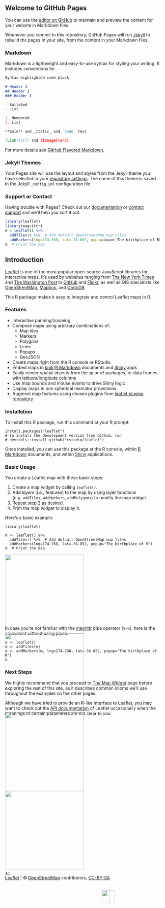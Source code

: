 ## Welcome to GitHub Pages

You can use the [editor on GitHub](https://github.com/DanteSB/DanteSB.github.io/edit/master/index.md) to maintain and preview the content for your website in Markdown files.

Whenever you commit to this repository, GitHub Pages will run [Jekyll](https://jekyllrb.com/) to rebuild the pages in your site, from the content in your Markdown files.

### Markdown

Markdown is a lightweight and easy-to-use syntax for styling your writing. It includes conventions for

```markdown
Syntax highlighted code block

# Header 1
## Header 2
### Header 3

- Bulleted
- List

1. Numbered
2. List

**Bold** and _Italic_ and `Code` text

[Link](url) and ![Image](src)
```

For more details see [GitHub Flavored Markdown](https://guides.github.com/features/mastering-markdown/).

### Jekyll Themes

Your Pages site will use the layout and styles from the Jekyll theme you have selected in your [repository settings](https://github.com/DanteSB/DanteSB.github.io/settings). The name of this theme is saved in the Jekyll `_config.yml` configuration file.

### Support or Contact

Having trouble with Pages? Check out our [documentation](https://help.github.com/categories/github-pages-basics/) or [contact support](https://github.com/contact) and we’ll help you sort it out.



```r
library(leaflet)
library(magrittr)
m = leaflet() %>%
  addTiles() %>%  # Add default OpenStreetMap map tiles
  addMarkers(lng=174.768, lat=-36.852, popup=&quot;The birthplace of R&quot;)
m  # Print the map
```
<div id="introduction" class="section level2">
<h2>Introduction</h2>
<p><a href="http://leafletjs.com">Leaflet</a> is one of the most popular open-source JavaScript libraries for interactive maps. It’s used by websites ranging from <a href="http://www.nytimes.com/projects/elections/2013/nyc-primary/mayor/map.html">The New York Times</a> and <a href="http://www.washingtonpost.com/sf/local/2013/11/09/washington-a-world-apart/">The Washington Post</a> to <a href="https://github.com/blog/1528-there-s-a-map-for-that">GitHub</a> and <a href="https://www.flickr.com/map">Flickr</a>, as well as GIS specialists like <a href="http://www.openstreetmap.org/">OpenStreetMap</a>, <a href="http://www.mapbox.com/">Mapbox</a>, and <a href="http://cartodb.com/">CartoDB</a>.</p>
<p>This R package makes it easy to integrate and control Leaflet maps in R.</p>
<div id="features" class="section level3">
<h3>Features</h3>
<ul>
<li>Interactive panning/zooming</li>
<li>Compose maps using arbitrary combinations of:
<ul>
<li>Map tiles</li>
<li>Markers</li>
<li>Polygons</li>
<li>Lines</li>
<li>Popups</li>
<li>GeoJSON</li>
</ul></li>
<li>Create maps right from the R console or RStudio</li>
<li>Embed maps in <a href="http://yihui.name/knitr/">knitr</a>/<a href="http://rmarkdown.rstudio.com/">R Markdown</a> documents and <a href="http://shiny.rstudio.com/">Shiny</a> apps</li>
<li>Easily render spatial objects from the <code>sp</code> or <code>sf</code> packages, or data frames with latitude/longitude columns</li>
<li>Use map bounds and mouse events to drive Shiny logic</li>
<li>Display maps in non spherical mercator projections</li>
<li>Augment map features using chosen plugins from <a href="http://leafletjs.com/plugins">leaflet plugins repository</a></li>
</ul>
</div>
<div id="installation" class="section level3">
<h3>Installation</h3>
<p>To install this R package, run this command at your R prompt:</p>
<pre class="r"><code class="r"><span class="identifier">install.packages</span><span class="paren">(</span><span class="string">"leaflet"</span><span class="paren">)</span>
<span class="comment"># to install the development version from Github, run</span>
<span class="comment"># devtools::install_github("rstudio/leaflet")</span></code></pre>
<p>Once installed, you can use this package at the R console, within <a href="http://rmarkdown.rstudio.com/">R Markdown</a> documents, and within <a href="http://shiny.rstudio.com/">Shiny</a> applications.</p>
</div>
<div id="basic-usage" class="section level3">
<h3>Basic Usage</h3>
<p>You create a Leaflet map with these basic steps:</p>
<ol style="list-style-type: decimal">
<li>Create a map widget by calling <code>leaflet()</code>.</li>
<li>Add <em>layers</em> (i.e., features) to the map by using layer functions (e.g. <code>addTiles</code>, <code>addMarkers</code>, <code>addPolygons</code>) to modify the map widget.</li>
<li>Repeat step 2 as desired.</li>
<li>Print the map widget to display it.</li>
</ol>
<p>Here’s a basic example:</p>
<pre class="r"><code class="r"><span class="keyword">library</span><span class="paren">(</span><span class="identifier">leaflet</span><span class="paren">)</span>

<span class="identifier">m</span> <span class="operator">&lt;-</span> <span class="identifier">leaflet</span><span class="paren">(</span><span class="paren">)</span> <span class="operator">%&gt;%</span>
  <span class="identifier">addTiles</span><span class="paren">(</span><span class="paren">)</span> <span class="operator">%&gt;%</span>  <span class="comment"># Add default OpenStreetMap map tiles</span>
  <span class="identifier">addMarkers</span><span class="paren">(</span><span class="identifier">lng</span><span class="operator">=</span><span class="number">174.768</span>, <span class="identifier">lat</span><span class="operator">=</span><span class="operator">-</span><span class="number">36.852</span>, <span class="identifier">popup</span><span class="operator">=</span><span class="string">"The birthplace of R"</span><span class="paren">)</span>
<span class="identifier">m</span>  <span class="comment"># Print the map</span></code></pre>
<div id="htmlwidget-927ec88a166bf954e46a" style="width: 100%; height: 216px; position: relative;" class="leaflet html-widget html-widget-static-bound leaflet-container leaflet-fade-anim" tabindex="0"><div class="leaflet-map-pane" style="transform: translate3d(0px, 0px, 0px);"><div class="leaflet-tile-pane"><div class="leaflet-layer"><div class="leaflet-tile-container"></div><div class="leaflet-tile-container leaflet-zoom-animated"><img class="leaflet-tile leaflet-tile-loaded" src="//b.tile.openstreetmap.org/14/16145/9998.png" style="height: 256px; width: 256px; left: 100px; top: -2px;"><img class="leaflet-tile leaflet-tile-loaded" src="//c.tile.openstreetmap.org/14/16146/9998.png" style="height: 256px; width: 256px; left: 356px; top: -2px;"><img class="leaflet-tile leaflet-tile-loaded" src="//a.tile.openstreetmap.org/14/16144/9998.png" style="height: 256px; width: 256px; left: -156px; top: -2px;"><img class="leaflet-tile leaflet-tile-loaded" src="//a.tile.openstreetmap.org/14/16147/9998.png" style="height: 256px; width: 256px; left: 612px; top: -2px;"></div></div></div><div class="leaflet-objects-pane"><div class="leaflet-shadow-pane"><img src="http://rstudio.github.io/leaflet/libs/leaflet/images/marker-shadow.png" class="leaflet-marker-shadow leaflet-zoom-animated" style="margin-left: -12px; margin-top: -41px; width: 41px; height: 41px; transform: translate3d(327px, 108px, 0px);"></div><div class="leaflet-overlay-pane"></div><div class="leaflet-marker-pane"><img src="http://rstudio.github.io/leaflet/libs/leaflet/images/marker-icon.png" class="leaflet-marker-icon leaflet-zoom-animated leaflet-clickable" tabindex="0" style="margin-left: -12px; margin-top: -41px; width: 25px; height: 41px; transform: translate3d(327px, 108px, 0px); z-index: 108;"></div><div class="leaflet-popup-pane"></div></div></div><div class="leaflet-control-container"><div class="leaflet-top leaflet-left"><div class="leaflet-control-zoom leaflet-bar leaflet-control"><a class="leaflet-control-zoom-in" href="#" title="Zoom in">+</a><a class="leaflet-control-zoom-out" href="#" title="Zoom out">-</a></div></div><div class="leaflet-top leaflet-right"></div><div class="leaflet-bottom leaflet-left"></div><div class="leaflet-bottom leaflet-right"><div class="leaflet-control-attribution leaflet-control"><a href="http://leafletjs.com" title="A JS library for interactive maps">Leaflet</a> | © <a href="http://openstreetmap.org">OpenStreetMap</a> contributors, <a href="http://creativecommons.org/licenses/by-sa/2.0/">CC-BY-SA</a></div></div></div></div>
<script type="application/json" data-for="htmlwidget-927ec88a166bf954e46a">{
  "x": {
    "options": {
      "crs": {
        "crsClass": "L.CRS.EPSG3857",
        "code": null,
        "proj4def": null,
        "projectedBounds": null,
        "options": {}
      }
    },
    "calls": [
      {
        "method": "addTiles",
        "args": [
          "//{s}.tile.openstreetmap.org/{z}/{x}/{y}.png",
          null,
          null,
          {
            "minZoom": 0,
            "maxZoom": 18,
            "maxNativeZoom": null,
            "tileSize": 256,
            "subdomains": "abc",
            "errorTileUrl": "",
            "tms": false,
            "continuousWorld": false,
            "noWrap": false,
            "zoomOffset": 0,
            "zoomReverse": false,
            "opacity": 1,
            "zIndex": null,
            "unloadInvisibleTiles": null,
            "updateWhenIdle": null,
            "detectRetina": false,
            "reuseTiles": false,
            "attribution": "&copy; <a href=\"http://openstreetmap.org\">OpenStreetMap\u003c/a> contributors, <a href=\"http://creativecommons.org/licenses/by-sa/2.0/\">CC-BY-SA\u003c/a>"
          }
        ]
      },
      {
        "method": "addMarkers",
        "args": [
          -36.852,
          174.768,
          null,
          null,
          null,
          {
            "clickable": true,
            "draggable": false,
            "keyboard": true,
            "title": "",
            "alt": "",
            "zIndexOffset": 0,
            "opacity": 1,
            "riseOnHover": false,
            "riseOffset": 250
          },
          "The birthplace of R",
          null,
          null,
          null,
          null,
          null,
          null
        ]
      }
    ],
    "limits": {
      "lat": [-36.852, -36.852],
      "lng": [174.768, 174.768]
    }
  },
  "evals": [],
  "jsHooks": []
}</script>
<p>In case you’re not familiar with the <a href="https://github.com/smbache/magrittr">magrittr</a> pipe operator (<code>%&gt;%</code>), here is the equivalent without using pipes:</p>
<pre class="r"><code class="r"><span class="identifier">m</span> <span class="operator">&lt;-</span> <span class="identifier">leaflet</span><span class="paren">(</span><span class="paren">)</span>
<span class="identifier">m</span> <span class="operator">&lt;-</span> <span class="identifier">addTiles</span><span class="paren">(</span><span class="identifier">m</span><span class="paren">)</span>
<span class="identifier">m</span> <span class="operator">&lt;-</span> <span class="identifier">addMarkers</span><span class="paren">(</span><span class="identifier">m</span>, <span class="identifier">lng</span><span class="operator">=</span><span class="number">174.768</span>, <span class="identifier">lat</span><span class="operator">=</span><span class="operator">-</span><span class="number">36.852</span>, <span class="identifier">popup</span><span class="operator">=</span><span class="string">"The birthplace of R"</span><span class="paren">)</span>
<span class="identifier">m</span></code></pre>
</div>
<div id="next-steps" class="section level3">
<h3>Next Steps</h3>
<p>We highly recommend that you proceed to <a href="map_widget.html">The Map Widget</a> page before exploring the rest of this site, as it describes common idioms we’ll use throughout the examples on the other pages.</p>
<p>Although we have tried to provide an R-like interface to Leaflet, you may want to check out the <a href="http://leafletjs.com/reference.html">API documentation</a> of Leaflet occasionally when the meanings of certain parameters are not clear to you.</p>
</div>
</div>
